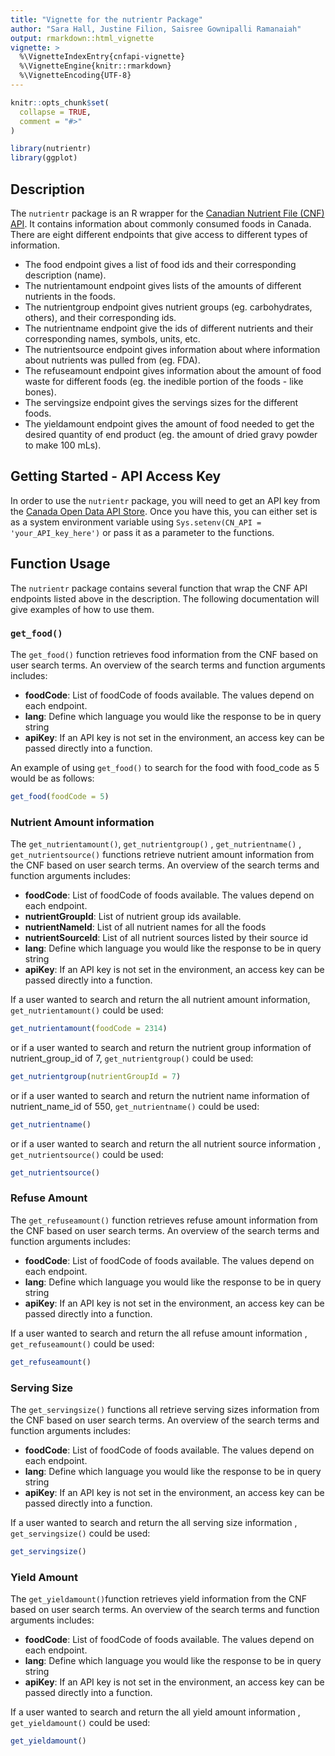 ```yaml
---
title: "Vignette for the nutrientr Package"
author: "Sara Hall, Justine Filion, Saisree Gownipalli Ramanaiah"
output: rmarkdown::html_vignette
vignette: >
  %\VignetteIndexEntry{cnfapi-vignette}
  %\VignetteEngine{knitr::rmarkdown}
  %\VignetteEncoding{UTF-8}
---
```


```r
knitr::opts_chunk$set(
  collapse = TRUE,
  comment = "#>"
)
```

```r
library(nutrientr)
library(ggplot)
```

## Description

The `nutrientr` package is an R wrapper for the [Canadian Nutrient File (CNF) API](https://hc-sc.api.canada.ca/en/detail?api=cnf). It contains information about commonly consumed foods in Canada. There are eight different endpoints that give access to different types of information. 

- The food endpoint gives a list of food ids and their corresponding description (name). 
- The nutrientamount endpoint gives lists of the amounts of different nutrients in the foods. 
- The nutrientgroup endpoint gives nutrient groups (eg. carbohydrates, others), and their corresponding ids. 
- The nutrientname endpoint give the ids of different nutrients and their corresponding names, symbols, units, etc. 
- The nutrientsource endpoint gives information about where information about nutrients was pulled from (eg. FDA).
- The refuseamount endpoint gives information about the amount of food waste for different foods (eg. the inedible portion of the foods - like bones). 
- The servingsize endpoint gives the servings sizes for the different foods. 
- The yieldamount endpoint gives the amount of food needed to get the desired quantity of end product (eg. the amount of dried gravy powder to make 100 mLs).

## Getting Started - API Access Key

In order to use the `nutrientr` package, you will need to get an API key from the [Canada Open Data API Store](https://hc-sc.api.canada.ca/en/detail?api=cnf). Once you have this, you can either set is as a system environment variable using `Sys.setenv(CN_API = 'your_API_key_here')` or pass it as a parameter to the functions. 

## Function Usage

The `nutrientr` package contains several function that wrap the CNF API endpoints listed above in the description. The following documentation will give examples of how to use them. 


### `get_food()`

The `get_food()` function retrieves food information from the CNF based on user search terms. An overview of the search terms and function arguments includes:

- **foodCode**: List of foodCode of foods available. The values depend on each endpoint. 
- **lang**:  Define which language you would like the response to be in query string
- **apiKey**: If an API key is not set in the environment, an access key can be passed directly into a function.


An example of using `get_food()` to search for the food with food_code as 5 would be as follows:

```r
get_food(foodCode = 5)
```
### Nutrient Amount information

The `get_nutrientamount()`, `get_nutrientgroup()` , `get_nutrientname()` , `get_nutrientsource()` functions retrieve nutrient amount information from the CNF based on user search terms. An overview of the search terms and function arguments includes:

- **foodCode**: List of foodCode of foods available. The values depend on each endpoint. 
- **nutrientGroupId**:  List of nutrient group ids available.
- **nutrientNameId**: List of all nutrient names for all the foods
- **nutrientSourceId**: List of all nutrient sources listed by their source id
- **lang**:  Define which language you would like the response to be in query string
- **apiKey**: If an API key is not set in the environment, an access key can be passed directly into a function.

If a user wanted to search and return the all nutrient amount information, `get_nutrientamount()` could be used:

```r
get_nutrientamount(foodCode = 2314)
```
or if a user wanted to search and return the nutrient group information of nutrient_group_id of 7, `get_nutrientgroup()` could be used:
```r
get_nutrientgroup(nutrientGroupId = 7)
```
or if a user wanted to search and return the nutrient name information of nutrient_name_id of 550, `get_nutrientname()` could be used:
```r
get_nutrientname()
```
or if a user wanted to search and return the all nutrient source information , `get_nutrientsource()` could be used:
```r
get_nutrientsource()
```
### Refuse Amount

The `get_refuseamount()` function retrieves refuse amount information from the CNF based on user search terms. An overview of the search terms and function arguments includes:

- **foodCode**: List of foodCode of foods available. The values depend on each endpoint.  
- **lang**:  Define which language you would like the response to be in query string
- **apiKey**: If an API key is not set in the environment, an access key can be passed directly into a function.

If a user wanted to search and return the all refuse amount information , `get_refuseamount()` could be used:
```r
get_refuseamount()
```
### Serving Size

The `get_servingsize()` functions all retrieve serving sizes information from the CNF based on user search terms. An overview of the search terms and function arguments includes:

- **foodCode**: List of foodCode of foods available. The values depend on each endpoint.  
- **lang**:  Define which language you would like the response to be in query string
- **apiKey**: If an API key is not set in the environment, an access key can be passed directly into a function.

If a user wanted to search and return the all serving size information , `get_servingsize()` could be used:
```r
get_servingsize()
```
### Yield Amount
The `get_yieldamount()`function retrieves yield information from the CNF based on user search terms. An overview of the search terms and function arguments includes:

- **foodCode**: List of foodCode of foods available. The values depend on each endpoint.  
- **lang**:  Define which language you would like the response to be in query string
- **apiKey**: If an API key is not set in the environment, an access key can be passed directly into a function.

If a user wanted to search and return the all yield amount information , `get_yieldamount()` could be used:
```r
get_yieldamount()
```

